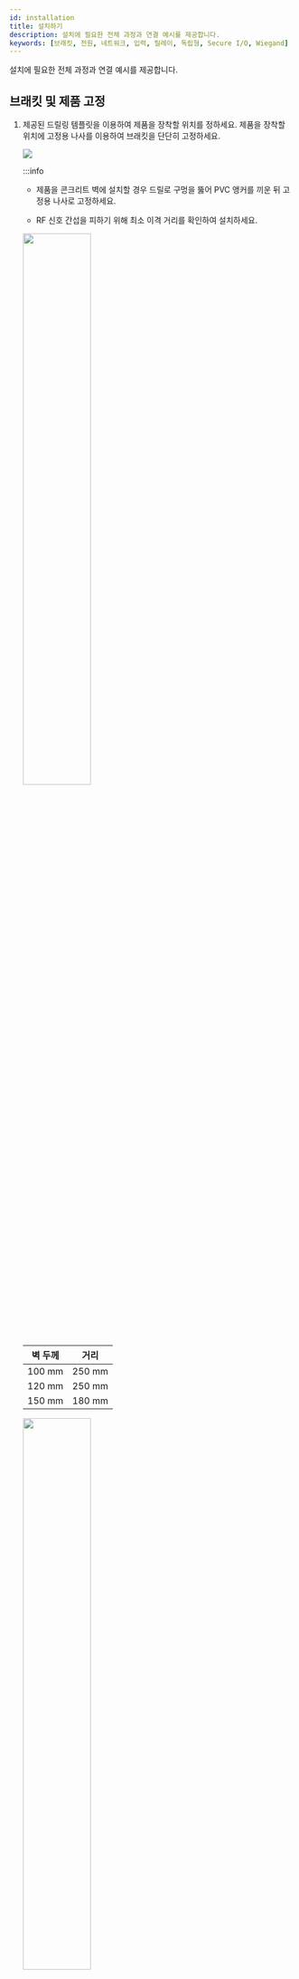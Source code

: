 ```yaml
---
id: installation
title: 설치하기
description: 설치에 필요한 전체 과정과 연결 예시를 제공합니다.
keywords: [브래킷, 전원, 네트워크, 입력, 릴레이, 독립형, Secure I/O, Wiegand]
---
```


설치에 필요한 전체 과정과 연결 예시를 제공합니다.

## 브래킷 및 제품 고정

1. 제공된 드릴링 템플릿을 이용하여 제품을 장착할 위치를 정하세요. 제품을 장착할 위치에 고정용 나사를 이용하여 브래킷을 단단히 고정하세요.

    <Image src='/img/device/installation-device1-bep2.png' className='none' alone />

    :::info

    * 제품을 콘크리트 벽에 설치할 경우 드릴로 구멍을 뚫어 PVC 앵커를 끼운 뒤 고정용 나사로 고정하세요.

    * RF 신호 간섭을 피하기 위해 최소 이격 거리를 확인하여 설치하세요.

    <Columns>
    <Column className='text--center'>

    <Image src='/img/device/installation-wall1-bep2.png' className='none' width='50%' />

    <div className='overflow-x'>

    | 벽 두께 | 거리 |
    | :--: | :--: |
    | 100 mm | 250 mm |
    | 120 mm | 250 mm |
    | 150 mm | 180 mm |

    </div>

    </Column>

    <Column className='text--center'>
    
    <Image src='/img/device/installation-wall2-bep2.png' className='none' width='50%' />

    </Column>
    </Columns>

    :::

1. 고정된 브래킷 위에 제품을 장착하세요.

    <Image src='/img/device/installation-device2-bep2.png' className='none' alone />

1. 제품 고정용 나사를 돌려 제품과 브래킷을 조립하세요.

    <Image src='/img/device/installation-device3-bep2.png' className='none' alone />

    :::info

    브래킷과 제품을 조립할 때 향상된 보안을 위해 제품 고정용 나사 대신 동봉된 브래킷 고정용 나사(별 모양)를 이용할 수 있습니다.

    :::

## 전원 연결

<Image src='/img/device/installation-power-connection-ber2.png' width='60%' className='none' />

:::caution

* 전원 어댑터는 IEC/EN 62368-1 승인을 받은 제품으로 단말기의 소모 전력 이상의 제품을 사용하세요. 전원 어댑터에 다른 기기를 연결하여 사용하려면 단말기의 소모 전력과 다른 기기에 필요한 소모 전력을 합한 전류 용량 이상의 어댑터를 사용해야 합니다.

  * 최대 소모전류 규격은 제품 사양의 [전원](product-specifications#specs.power)을 참고하세요.

* 전원 어댑터를 사용할 경우 전원 케이블의 길이를 임의로 연장하지 마세요.

* Secure I/O 2, 전기정(전기식 잠금장치), 제품은 반드시 개별 전원을 사용하세요. 전원을 함께 연결하여 사용하면 장치가 오작동할 수 있습니다.

* RS-485 케이블은 AWG24, 꼬임선(Twisted Pair), 최대 길이 1.2 km를 사용하세요.

* RS-485 케이블은 특성 임피던스가 120 Ω인 케이블을 사용하는 것을 권장합니다.

* RS-485 데이지 체인으로 연결할 경우 종단 저항(120Ω)을 데이지 체인 연결의 양 끝에 연결하세요. 중간 선로에 연결할 경우 신호 레벨이 작아져 통신 성능이 떨어지므로 반드시 데이지 체인 연결의 양 끝에 연결하세요.

* XPass 또는 XPass 2가 마스터 장치로 연결될 경우 카드 인증만 사용할 수 있습니다.

:::

## RS-485 연결 초기화 {#rs485-reset}

1. 전원을 켜세요.

1. 초기화 버튼을 1초 이상 누르세요. LED가 초록색으로 표시됩니다.

1. 비프음이 울리면 RS-485 연결 초기화가 완료됩니다.

:::info

마스터 장치에 이미 연결된 장치를 다른 마스터 장치에 연결하려면 해당 장치의 RS-485 연결을 초기화해야 합니다.

:::

## RS-485 전송 속도 재설정

원하는 통신 속도를 선택하여 설정할 수 있습니다.

1. 전원을 켜세요.

1. 초기화 버튼을 2초 이상 누르세요. 설정 모드로 진입하면 LED가 초록색으로 깜빡입니다.

1. 장치의 LED가 초록색으로 깜빡일 때, 초기화 버튼을 원하는 횟수만큼 누르세요. 누른 횟수에 따라 전송 속도가 설정되며, LED 색상으로 설정된 속도를 확인할 수 있습니다.

    <div className='overflow-x'>

    | 누름 횟수 | 전송 속도 | LED 색상 |
    | :--: | :--: | :--: |
    | 1    | 9600      | 하늘색   |
    | 2    | 19200     | 파란색   |
    | 3    | 38400     | 보라색   |
    | 4    | 57600     | 흰색     |
    | 5    | 115200    | 빨간색   |

    </div>

1. 설정한 전송 속도의 LED 색상이 5초 동안 깜빡입니다. 비프음이 울리면 전송 속도 설정이 완료됩니다.

:::info

설정 모드 진입 후 초기화 버튼을 누르지 않으면 전송 속도가 자동으로 115200으로 설정됩니다.

:::

## 공장 초기화 {#factory-reset}

장치에 저장된 모든 정보와 루트 인증서를 삭제하고 설정을 초기화합니다.

1. 전원을 켜세요.

1. 초기화 버튼을 빠르게 세 번 누르세요.

1. 장치의 LED가 초록색으로 깜박거릴 때 초기화 버튼을 한 번 더 누르세요.

:::info

장치에 저장된 루트 인증서가 존재하지 않을 경우 공장 초기화를 진행할 수 없습니다.

:::